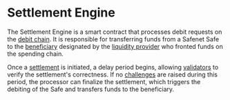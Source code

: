 # Settlement Engine

The Settlement Engine is a smart contract that processes debit requests on the [debit chain](../chains.mdx). 
It is responsible for transferring funds from a Safenet Safe to the [beneficiary](./beneficiary.mdx) designated by the [liquidity provider](../core-components/liquidity-provider.mdx) who fronted funds on the spending chain. 

Once a [settlement](../concepts/settlement.mdx) is initiated, a delay period begins, allowing [validators](../core-components/validator.mdx) to verify the settlement's correctness. 
If no [challenges](../concepts/challenge.mdx) are raised during this period, the processor can finalize the settlement, which triggers the debiting of the Safe and transfers funds to the beneficiary. 

